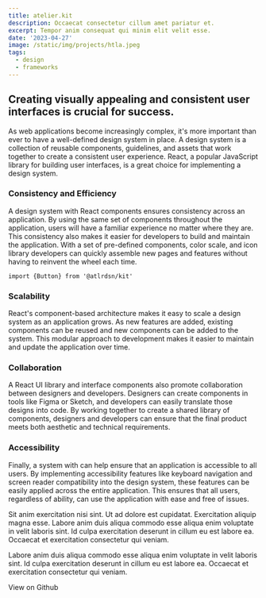 ```yaml
---
title: atelier.kit
description: Occaecat consectetur cillum amet pariatur et.
excerpt: Tempor anim consequat qui minim elit velit esse.
date: '2023-04-27'
image: /static/img/projects/htla.jpeg
tags:
  - design
  - frameworks
---
```


## Creating visually appealing and consistent user interfaces is crucial for success.

As web applications become increasingly complex, it's more important than ever to have a well-defined design system in place. A design system is a collection of reusable components, guidelines, and assets that work together to create a consistent user experience. React, a popular JavaScript library for building user interfaces, is a great choice for implementing a design system.

### Consistency and Efficiency

A design system with React components ensures consistency across an application. By using
the same set of components throughout the application, users will have a familiar experience no
matter where they are. This consistency also makes it easier for developers to build and maintain
the application. With a set of pre-defined components, color scale, and icon library developers can
quickly assemble new pages and features without having to reinvent the wheel each time.

```tsx
import {Button} from '@atlrdsn/kit'
```

### Scalability

React's component-based architecture makes it easy to scale a design system as an application grows.
As new features are added, existing components can be reused and new components can be added to the system.
This modular approach to development makes it easier to maintain and update the application over time.

<Space />

### Collaboration

A React UI library and interface components also promote collaboration between designers
and developers. Designers can create components in tools like Figma or Sketch, and developers can
easily translate those designs into code. By working together to create a shared library of
components, designers and developers can ensure that the final product meets both aesthetic and
technical requirements.

### Accessibility

Finally, a system with can help ensure that an application is accessible to all users. By implementing
accessibility features like keyboard navigation and screen reader compatibility into the design system,
these features can be easily applied across the entire application. This ensures that all users, regardless
of ability, can use the application with ease and free of issues.

Sit anim exercitation nisi sint. Ut ad dolore est cupidatat. Exercitation aliquip magna esse. Labore anim duis aliqua commodo esse aliqua enim voluptate in velit laboris sint.
Id culpa exercitation deserunt in cillum eu est labore ea. Occaecat et exercitation consectetur qui veniam.

Labore anim duis aliqua commodo esse aliqua enim voluptate in velit laboris sint.
Id culpa exercitation deserunt in cillum eu est labore ea. Occaecat et exercitation consectetur qui veniam.

<Space />

<Link href='https://github.com/chvndler' target='_blank'>
  View on Github
</Link>

<Space />
